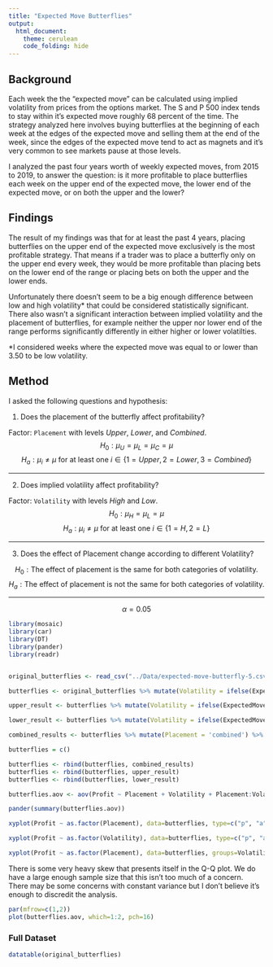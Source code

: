 ```yaml
---
title: "Expected Move Butterflies"
output: 
  html_document:
    theme: cerulean
    code_folding: hide
---
```


## Background

Each week the the "expected move" can be calculated using implied volatility from prices from the options market. The S and P 500 index tends to stay within it's expected move roughly 68 percent of the time. The strategy analyzed here involves buying butterflies at the beginning of each week at the edges of the expected move and selling them at the end of the week, since the edges of the expected move tend to act as magnets and it's very common to see markets pause at those levels. 

I analyzed the past four years worth of weekly expected moves, from 2015 to 2019, to answer the question: is it more profitable to place butterflies each week on the upper end of the expected move, the lower end of the expected move, or on both the upper and the lower?

## Findings

The result of my findings was that for at least the past 4 years, placing butterflies on the upper end of the expected move exclusively is the most profitable strategy. That means if a trader was to place a butterfly only on the upper end every week, they would be more profitable than placing bets on the lower end of the range or placing bets on both the upper and the lower ends.

Unfortunately there doesn't seem to be a big enough difference between low and high volatility* that could be considered statistically significant. There also wasn't a significant interaction between implied volatility and the placement of butterflies, for example neither the upper nor lower end of the range performs significantly differently in either higher or lower volatilties.

*I considered weeks where the expected move was equal to or lower than 3.50 to be low volatility.

## Method

I asked the following questions and hypothesis:

1) Does the placement of the butterfly affect profitability?

Factor: `Placement` with levels $Upper$, $Lower$, and $Combined$.
$$
  H_0: \mu_U = \mu_L = \mu_C = \mu
$$
$$
  H_a: \mu_i \neq \mu \ \text{for at least one}\ i\in\{1=Upper,2=Lower,3=Combined\}
$$

<hr>

2) Does implied volatility affect profitability?

Factor: `Volatility` with levels $High$ and $Low$.
$$
  H_0: \mu_H = \mu_L = \mu
$$
$$
  H_a: \mu_i \neq \mu \ \text{for at least one}\ i\in\{1=H,2=L\}
$$
<hr>

3) Does the effect of Placement change according to different Volatility?

$$
  H_0: \text{The effect of placement is the same for both categories of volatility.}
$$
$$
  H_a: \text{The effect of placement is not the same for both categories of volatility.}
$$
<hr>

$$
\alpha = 0.05
$$

```r
library(mosaic)
library(car)
library(DT)
library(pander)
library(readr)


original_butterflies <- read_csv("../Data/expected-move-butterfly-5.csv")

butterflies <- original_butterflies %>% mutate(Volatility = ifelse(ExpectedMove > 3.5, 'high', 'low'))

upper_result <- butterflies %>% mutate(Volatility = ifelse(ExpectedMove > 3.5, 'high', 'low')) %>% select(c(ClosingDebitUpper, UpperResult, Volatility)) %>% mutate(Placement = 'upper', Profit = UpperResult) %>% select(c(Placement, Profit, Volatility))

lower_result <- butterflies %>% mutate(Volatility = ifelse(ExpectedMove > 3.5, 'high', 'low')) %>% select(c(ClosingDebitLower, LowerResult, Volatility)) %>% mutate(Placement = 'lower', Profit = LowerResult) %>% select(c(Placement, Profit, Volatility))

combined_results <- butterflies %>% mutate(Placement = 'combined') %>% select(c(Placement, CombinedResult, Volatility)) %>% rename(Profit = CombinedResult)

butterflies = c()

butterflies <- rbind(butterflies, combined_results)
butterflies <- rbind(butterflies, upper_result)
butterflies <- rbind(butterflies, lower_result)

butterflies.aov <- aov(Profit ~ Placement + Volatility + Placement:Volatility, data=butterflies)

```

```r
pander(summary(butterflies.aov))

xyplot(Profit ~ as.factor(Placement), data=butterflies, type=c("p", "a"), xlab="Placment", main="Significance of placement")

xyplot(Profit ~ as.factor(Volatility), data=butterflies, type=c("p", "a"), xlab="Volatility", main="Non-significance of volatility")

xyplot(Profit ~ as.factor(Placement), data=butterflies, groups=Volatility, type=c("p", "a"), auto.key=list(corner=c(1,1)), xlab="Placement", main="Interaction between volatility and placement")
```

There is some very heavy skew that presents itself in the Q-Q plot. We do have a large enough sample size that this isn't too much of a concern. There may be some concerns with constant variance but I don't believe it's enough to discredit the analysis.

```r
par(mfrow=c(1,2))
plot(butterflies.aov, which=1:2, pch=16)
```

### Full Dataset
```r
datatable(original_butterflies)
```


